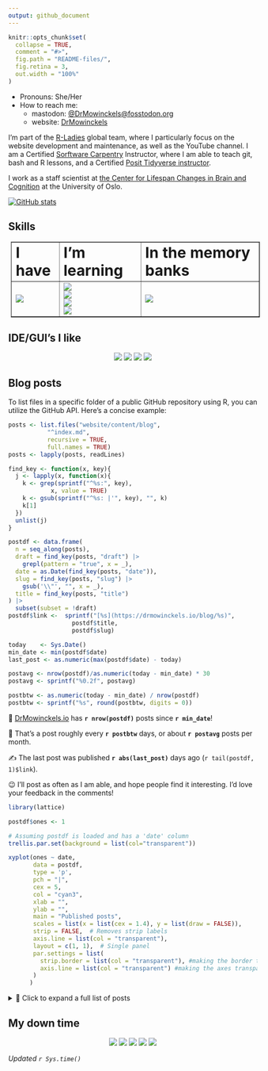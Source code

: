 ```yaml
---
output: github_document
---
```


<!-- README.md is generated from README.Rmd. Please edit that file -->

```r
knitr::opts_chunk$set(
  collapse = TRUE,
  comment = "#>",
  fig.path = "README-files/",
  fig.retina = 3,
  out.width = "100%"
)
```

- Pronouns: She/Her
- How to reach me: 
  - mastodon: [@DrMowinckels@fosstodon.org](https://fosstodon.org/web/@Drmowinckels)
  - website:  [DrMowinckels](https://drmowinckels.io/)

I'm part of the [R-Ladies](https://rladies.org/) global team, where I particularly focus on the website development and maintenance, as well as the YouTube channel. 
I am a Certified [Sorftware Carpentry](https://software-carpentry.org/) Instructor, where I am able to teach git, bash and R lessons, and a Certified [Posit Tidyverse instructor](https://education.rstudio.com/trainers/people/mowinckel+athanasia/).

I work as a staff scientist at [the Center for Lifespan Changes in Brain and Cognition](www.oslobrains.no) at the University of Oslo.

  
[![GitHub stats](https://github-readme-stats.vercel.app/api?username=drmowinckels&show_icons=true&theme=transparent)](https://github.com/anuraghazra/github-readme-stats)


## Skills
<table border="1px solid black" style="margin: 5px">
 <tr>
    <td><b style="font-size:30px">I have</b></td>
    <td><b style="font-size:30px">I'm learning</b></td>
    <td><b style="font-size:30px">In the memory banks</b></td>
 </tr>
 <tr>
    <td>
        <img src="https://skillicons.dev/icons?i=r,bash,git,sass,html,css,bootstrap,github,githubactions,md&perline=3" />
    </td>
    <td>
      <img src="https://skillicons.dev/icons?i=js,regex&perline=3" />
      <br>
      <img src="https://img.shields.io/badge/Airtable-18BFFF?style=for-the-badge&logo=Airtable&logoColor=white" /><br>
      <img src="https://img.shields.io/badge/Airflow-017CEE?style=for-the-badge&logo=Apache%20Airflow&logoColor=white" /><br>
      <img src="https://img.shields.io/badge/Jenkins-D24939?style=for-the-badge&logo=Jenkins&logoColor=white" /><br>
    </td>
    <td>
      <img src="https://skillicons.dev/icons?i=matlab" />
    </td>
 </tr>
</table>

## IDE/GUI's I like
<p align="center">
  <img src="https://img.shields.io/badge/-positron-61DAFB?style=for-the-badge&logo=visual%20studio%20code&logoColor=white" />
  <img src="https://img.shields.io/badge/Visual_Studio_Code-0078D4?style=for-the-badge&logo=visual%20studio%20code&logoColor=white" />
  <img src="https://img.shields.io/badge/RStudio-75AADB?style=for-the-badge&logo=RStudio&logoColor=white" />
  <img src="https://img.shields.io/badge/Inkscape-000000?style=for-the-badge&logo=Inkscape&logoColor=white" />
</p>

## Blog posts

To list files in a specific folder of a public GitHub repository using R, you can utilize the GitHub API. Here's a concise example:

```r
posts <- list.files("website/content/blog", 
           "^index.md",
           recursive = TRUE, 
           full.names = TRUE)
posts <- lapply(posts, readLines)

find_key <- function(x, key){
  j <- lapply(x, function(x){
    k <- grep(sprintf("^%s:", key), 
            x, value = TRUE)
    k <- gsub(sprintf("^%s: |'", key), "", k)
    k[1] 
  })
  unlist(j)
}

postdf <- data.frame(
  n = seq_along(posts),
  draft = find_key(posts, "draft") |> 
    grepl(pattern = "true", x = _),
  date = as.Date(find_key(posts, "date")),
  slug = find_key(posts, "slug") |> 
    gsub('\\"', "", x = _),
  title = find_key(posts, "title")
) |> 
  subset(subset = !draft)
postdf$link <-  sprintf("[%s](https://drmowinckels.io/blog/%s)", 
                  postdf$title,
                  postdf$slug)

today    <- Sys.Date()
min_date <- min(postdf$date)
last_post <- as.numeric(max(postdf$date) - today)

postavg <- nrow(postdf)/as.numeric(today - min_date) * 30
postavg <- sprintf("%0.2f", postavg)

postbtw <- as.numeric(today - min_date) / nrow(postdf)
postbtw <- sprintf("%s", round(postbtw, digits = 0))

```


🎉 [DrMowinckels.io](https://drmowinckels.io/) has **`r nrow(postdf)`** posts since **`r min_date`**!

📅 That's a post roughly every **`r postbtw`** days, or about **`r postavg`** posts per month.

✍️ The last post was published **`r abs(last_post)`** days ago (`r tail(postdf, 1)$link`).

😉 I'll post as often as I am able, and hope people find it interesting. I'd love your feedback in the comments!

```r
library(lattice)

postdf$ones <- 1

# Assuming postdf is loaded and has a 'date' column
trellis.par.set(background = list(col="transparent"))

xyplot(ones ~ date, 
       data = postdf,
       type = 'p',
       pch = "|",  
       cex = 5,   
       col = "cyan3",
       xlab = "",
       ylab = "",
       main = "Published posts",
       scales = list(x = list(cex = 1.4), y = list(draw = FALSE)),
       strip = FALSE,  # Removes strip labels
       axis.line = list(col = "transparent"),
       layout = c(1, 1),  # Single panel
       par.settings = list(
         strip.border = list(col = "transparent"), #making the border transparent
         axis.line = list(col = "transparent") #making the axes transparent
       )
      )

```

<details><summary>📂 Click to expand a full list of posts</summary>

```r
data.frame(
  Date = rev(postdf$date),
  Title = rev(postdf$link)
) |> 
  knitr::kable()
```
</details>


## My down time
<p align="center">
  <img src="https://img.shields.io/badge/Amazon%20Prime-00A8E1?style=for-the-badge&logo=netflix&logoColor=white" />
  <img src="https://img.shields.io/badge/Netflix-E50914?style=for-the-badge&logo=netflix&logoColor=white" />
  <img src="https://img.shields.io/badge/Steam-000000?style=for-the-badge&logo=steam&logoColor=white" />
  <img src="https://img.shields.io/badge/Spotify-1ED760?&style=for-the-badge&logo=spotify&logoColor=white" />
  <img src="https://camo.githubusercontent.com/0ff8e3b5f017aed3d006a903cb50b7d7d6fd1fa6bf8e1c020270c6c7c76d0870/68747470733a2f2f696d672e736869656c64732e696f2f7374617469632f76313f7374796c653d666f722d7468652d6261646765266d6573736167653d4170706c652b545626636f6c6f723d303030303030266c6f676f3d4170706c652b5456266c6f676f436f6c6f723d464646464646266c6162656c3d" />
</p>

_Updated `r Sys.time()`_
